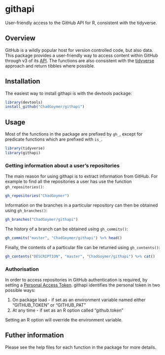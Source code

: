 # githapi

User-friendly access to the GitHub API for R, consistent with the tidyverse.

## Overview

GitHub is a wildly popular host for version controlled code, but also data. This package 
provides a user-friendly way to access content within GitHub through v3 of its 
[API](https://developer.github.com/v3/). The functions are also consistent with the 
[tidyverse](http://www.tidyverse.org/) approach and return tibbles where possible.

## Installation

The easiest way to install githapi is with the devtools package:

```r
library(devtools)
install_github("ChadGoymer/githapi")
```

## Usage

Most of the functions in the package are prefixed by `gh_`, except for predicate functions which are 
prefixed with `is_`.

```r
library(tidyverse)
library(githapi)
```

### Getting information about a user's repositories

The main reason for using githapi is to extract information from GitHub. For example to find all the 
repositories a user has use the function `gh_repositories()`:

```r
gh_repositories("ChadGoymer")
```

Information on the branches in a particular repository can then be obtained using `gh_branches()`:

```r
gh_branches("ChadGoymer/githapi")
```

The history of a branch can be obtained using `gh_commits()`:

```r
gh_commits("master", "ChadGoymer/githapi") %>% head()
```

Finally, the contents of a particular file can be returned using `gh_contents()`:

```r
gh_contents("DESCRIPTION", "master", "ChadGoymer/githapi") %>% cat()
```

### Authorisation

In order to access repositories in GitHub authentication is required, by setting a 
[Personal Access Token](https://help.github.com/articles/creating-a-personal-access-token-for-the-command-line/).
githapi identifies the personal token in two possible ways:

 1. On package load - if set as an environment variable named either "GITHUB_TOKEN" or "GITHUB_PAT"
 2. At any time - if set as an R option called "github.token"

Setting an R option will override the environment variable.

## Futher information

Please see the help files for each function in the package for more details.
